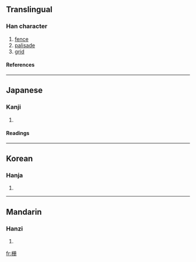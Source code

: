 {{see|柵}}

==Translingual==
===Han character===
{{Han char|rn=75|rad=木|as=05|sn=9|four=|canj=木月月一 (DBBM)}}
# [[fence]]
# [[palisade]]
# [[grid]]
====References====
{{Han ref|kx=0521.121|hdz=21187.010|uh=6805|ud=26629}}

----
==Japanese==
===Kanji===
{{ja-kanji|grade=|rs=木05}}
# {{defn|Japanese}} 
====Readings====
{{ja-readings|on=[[さく]] (saku), [[さん]] (san)|kun=[[やらい]] (yarai), [[しがらみ]] (shigarami)}}

----
==Korean==
===Hanja===
{{ko-hanja|hangeul=책|eumhun=|rv=chaek|mr=ch'aek|y=chyak}}
# {{defn|Korean}}

----
==Mandarin==
===Hanzi===
{{cmn-hanzi|tra=柵|pin=[[zhà]] (zha4)|wg=cha<sup>4</sup>}}
# {{defn|Mandarin}}

[[fr:栅]]